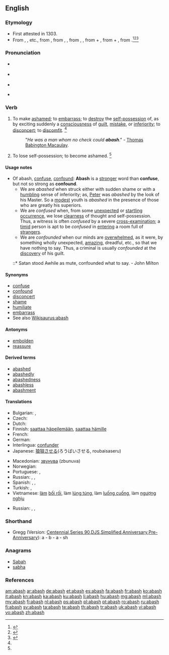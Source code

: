 ==English==

===Etymology===
* First attested in 1303.
* From {{etyl|enm|en}} {{term|abaisen|lang=enm}}, {{term|abaishen}}, {{term|abashen||to gape with surprise|lang=enm}} etc., from {{etyl|xno|en}} {{term|abaiss|abaïss|lang=fro}}, from {{etyl|frm|en}} {{term|abair|lang=frm}}, {{term|abaisser|abaïsser|to astonish, alter|lang=frm}}, from {{etyl|fro|en}} {{term|esbaïr|lang=fro}}, {{term|ébahir|lang=fro}}, from {{term|es||utterly|lang=fro}} + {{term|bair||to [[astonish]]|lang=fro}}, from {{etyl|la|en}} {{term|ex-||out of|lang=la}} + {{term|baer||to gape|lang=la}}, from {{term|batāre||to yawn, gape|lang=la}}.<ref name=SOED>{{reference-book | last =| first = | authorlink =  | coauthors =  | editor =Brown, Lesley  | others =  | title = The Shorter Oxford English Dictionary | origdate =  | origyear = 1933| origmonth =  | url =  | format =  | accessdate =  | accessyear =  | accessmonth =  | edition = 5th | date =  | year =2003| month =  | publisher =Oxford University Press  | location =Oxford, UK | language =  | id =  | doi = | isbn =978-0-19-860575-7 | lccn = | ol = | pages =2| chapter =  | chapterurl =  | quote =}}</ref><ref name=WI3>{{reference-book | last =| first = | authorlink =  | coauthors =  | editor =Gove, Philip Babcock    | others =  | title = Webster's Third International Dictionary of the English Language Unabridged | origdate =  | origyear = 1909 | origmonth =  | url =  | format =  | accessdate =  | accessyear =  | accessmonth =  | edition =  | date =  | year =1976  | month =  | publisher =G. & C. Merriam Co.  | location = Springfield, MA | language =  | id =  | doi = | isbn =0-87779-101-5 | lccn = | ol = | pages =2| chapter =  | chapterurl =  | quote =}}</ref><ref name=OXF>{{reference-book | last =| first = | authorlink =  | coauthors =  | editor =Lindberg, Christine A.    | others =  | title = The Oxford College Dictionary | origdate =  | origyear = 2002| origmonth =  | url =  | format =  | accessdate =  | accessyear =  | accessmonth =  | edition = 2nd | date =  | year =2007| month =  | publisher =Spark Publishing.  | location =New York, NY | language =  | id =  | doi = | isbn =978-1-4114-0500-4 | lccn = | ol = | pages =2| chapter =  | chapterurl =  | quote =}}</ref>

===Pronunciation===
* {{a|RP}} {{IPA|/əˈbæʃ/}}
* {{a|GenAm}} {{IPA|/əˈbæʃ/}}
* {{audio|en-us-abash.ogg|Audio (US)}}

* {{rhymes|æʃ}}

===Verb===
{{en-verb|abash|es}}

# {{context|transitive|lang=en}} To make [[ashamed]]; to [[embarrass]]; to [[destroy]] the [[self-possession]] of, as by exciting suddenly a [[consciousness]] of [[guilt]], [[mistake]], or [[inferiority]]; to [[disconcert]]; to [[discomfit]]. {{defdate|First attested from around (1150 to 1350).}}<ref name=SOED/>
#: "''He was a man whom no check could '''abash'''''." - [[w:Thomas Babington Macaulay|Thomas Babington Macaulay]].
# {{context|intransitive|obsolete|lang=en}} To lose self-possession; to become ashamed. {{defdate|Attested from around (1350 to 1470) until the late 16<sup>th</sup> century.}}<ref name=SOED/>

====Usage notes====
* Of abash, [[confuse]], [[confound]]: '''Abash''' is a [[stronger]] word than '''confuse''', but not so strong as '''confound'''.
** We are ''abashed'' when struck either with sudden shame or with a [[humbling]] sense of inferiority; as, [[Peter]] was ''abashed'' by the look of his Master. So a [[modest]] youth is ''abashed'' in the presence of those who are greatly his superiors.
** We are ''confused'' when, from some [[unexpected]] or [[startling]] [[occurrence]], we lose [[clearness]] of thought and self-possession. Thus, a witness is often ''confused'' by a severe [[cross-]]examination; a [[timid]] person is apt to be ''confused'' in [[entering]] a room full of [[strangers]].
** We are ''confounded'' when our minds are [[overwhelmed]], as it were, by something wholly unexpected, [[amazing]], dreadful, etc., so that we have nothing to say. Thus, a criminal is usually ''confounded'' at the [[discovery]] of his guilt.
*::* Satan stood Awhile as mute, confounded what to say. - John Milton

====Synonyms====
{{checksyns}}
* [[confuse]]
* [[confound]]
* [[disconcert]]
* [[shame]]
* [[humiliate]]
* [[embarrass]]
* See also [[Wikisaurus:abash]]

====Antonyms====
* [[embolden]]
* [[reassure]]

====Derived terms====
* [[abashed]]
* [[abashedly]]
* [[abashedness]]
* [[abashless]]
* [[abashment]]

====Translations====
{{trans-top|to make ashamed, to embarrass}}
* Bulgarian: {{t+|bg|засрамвам}}, {{t+|bg|смущавам}}
* Czech: {{t|cs|zahanbit}}
* Dutch: {{t+|nl|beschamen}}
* Finnish: [[saattaa häpeilemään]], [[saattaa hämille]]
* French: {{t+|fr|confondre}}
* German: {{t+|de|beschämen}}
* Interlingua: [[confunder]]
* Japanese: [[狼狽]]させる(ろうばいさせる, roubaisaseru)
{{trans-mid}}
* Macedonian: [[звунува]] (zbunuva)
* Norwegian: {{t|no|gjøre skamfull}}
* Portuguese: {{t+|pt|envergonhar}}, {{t+|pt|confundir}}
* Russian: {{t+|ru|смущать|tr=smuščát’}} {{impf}}, {{t+|ru|конфузить|tr=konfúžit’|sc=Cyrl}} {{impf}}, {{t|ru|приводить в замешательство|tr=privodít’ v zamešátel’stvo|sc=Cyrl}} {{impf}}
* Spanish: {{t+|es|confundir}}, {{t+|es|avergonzar}}, {{t+|es|abochornar}}
* Turkish: {{t+|tr|utandırmak}}, {{t+|tr|mahcup etmek}}
* Vietnamese: [[làm]] [[bối rối]], làm [[lúng túng]], làm [[luống cuống]], làm [[ngượng nghịu]]
{{trans-bottom}}

{{trans-top|obsolete: to lose self-possession; to become ashamed}}
* Russian: {{t+|ru|смутиться|tr=smutít’sja|sc=Cyrl}} {{pf.}}, {{t+|ru|сконфузиться|tr=skonfúžit’sja|sc=Cyrl}} {{pf.}}, {{t|ru|прийти в замешательство|tr=prijtí v zamešátel’stvo|sc=Cyrl}} {{pf.}}
{{trans-mid}}
{{trans-bottom}}

===Shorthand===

* Gregg (Version: [http://en.wikipedia.org/wiki/Gregg_Shorthand#Centennial_Gregg_Shorthand Centennial],[http://en.wikipedia.org/wiki/Gregg_Shorthand#Series_90_Gregg_Shorthand Series 90],[http://en.wikipedia.org/wiki/Gregg_Shorthand#Diamond_Jubilee_Gregg_Shorthand  DJS],[http://en.wikipedia.org/wiki/Gregg_Shorthand#Simplified_Gregg_Shorthand Simplified],[http://en.wikipedia.org/wiki/Gregg_Shorthand#Anniversary_Gregg_Shorthand Anniversary],[http://en.wikipedia.org/wiki/Gregg_Shorthand#Pre-Anniversary_Gregg_Shorthand Pre-Anniversary]): a - b - a - sh

===Anagrams===
* [[Sabah#English|Sabah]]
* [[sabha#English|sabha]]

===References===
<references/>

[[am:abash]]
[[ar:abash]]
[[de:abash]]
[[et:abash]]
[[es:abash]]
[[fa:abash]]
[[fr:abash]]
[[ko:abash]]
[[it:abash]]
[[kn:abash]]
[[ka:abash]]
[[ku:abash]]
[[li:abash]]
[[hu:abash]]
[[mg:abash]]
[[ml:abash]]
[[my:abash]]
[[fj:abash]]
[[nl:abash]]
[[ps:abash]]
[[pl:abash]]
[[pt:abash]]
[[ro:abash]]
[[ru:abash]]
[[fi:abash]]
[[sv:abash]]
[[ta:abash]]
[[te:abash]]
[[th:abash]]
[[tr:abash]]
[[uk:abash]]
[[vi:abash]]
[[vo:abash]]
[[zh:abash]]